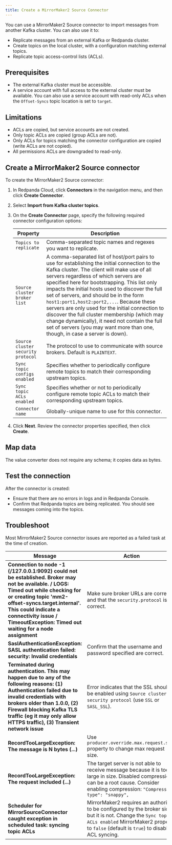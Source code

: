 ```yaml
---
title: Create a MirrorMaker2 Source Connector
---
```


<head>
    <meta name="title" content="Create a MirrorMaker2 Source Connector | Redpanda Docs"/>
    <meta name="description" content="Use the Redpanda Cloud UI to create a MirrorMaker2 Source Connector."/>
    <link rel="canonical" href="https://docs.redpanda.com/docs/deploy/deployment-option/cloud/managed-connectors/create-mmaker-source-connector/" />
</head>

You can use a MirrorMaker2 Source connector to import messages from another Kafka cluster.
You can also use it to:

- Replicate messages from an external Kafka or Redpanda cluster.
- Create topics on the local cluster, with a configuration matching external topics.
- Replicate topic access-control lists (ACLs).

## Prerequisites

- The external Kafka cluster must be accessible.
- A service account with full access to the external cluster must be available.
  You can also use a service account with read-only ACLs when the `Offset-Syncs`
  topic location is set to `target`.

## Limitations

- ACLs are copied, but service accounts are not created.
- Only topic ACLs are copied (group ACLs are not).
- Only ACLs for topics matching the connector configuration are copied (write ACLs are not copied).
- All permissions ACLs are downgraded to read-only.

## Create a MirrorMaker2 Source connector

To create the MirrorMaker2 Source connector:

1. In Redpanda Cloud, click **Connectors** in the navigation menu, and then
   click **Create Connector**.
2. Select **Import from Kafka cluster topics**.
3. On the **Create Connector** page, specify the following required connector
   configuration options:

   | Property                             | Description |
   | ------------------------------------ | ----------- |
   | `Topics to replicate`  | Comma-separated topic names and regexes you want to replicate. |
   | `Source cluster broker list`  | A comma-separated list of host/port pairs to use for establishing the initial connection to the Kafka cluster. The client will make use of all servers regardless of which servers are specified here for bootstrapping. This list only impacts the initial hosts used to discover the full set of servers, and should be in the form `host1:port1,host2:port2,...`. Because these servers are only used for the initial connection to discover the full cluster membership (which may change dynamically), it need not contain the full set of servers (you may want more than one, though, in case a server is down). |
   | `Source cluster security protocol` | The protocol to use to communicate with source brokers. Default is `PLAINTEXT`. |
   | `Sync topic configs enabled` | Specifies whether to periodically configure remote topics to match their corresponding upstream topics. |
   | `Sync topic ACLs enabled` | Specifies whether or not to periodically configure remote topic ACLs to match their corresponding upstream topics. |
   | `Connector name` | Globally-unique name to use for this connector. |
4. Click **Next**. Review the connector properties specified, then click **Create**.

## Map data

The value converter does not require any schema; it copies data as bytes.

## Test the connection

After the connector is created:

- Ensure that there are no errors in logs and in Redpanda Console.
- Confirm that Redpanda topics are being replicated. You should see messages coming into the topics.

## Troubleshoot

Most MirrorMaker2 Source connector issues are reported as a failed task at the
time of creation.

| Message | Action |
|---------|--------|
| **Connection to node -1 (/127.0.0.1:9092) could not be established. Broker may not be available. / LOGS: Timed out while checking for or creating topic 'mm2-offset-syncs.target.internal'. This could indicate a connectivity issue / TimeoutException: Timed out waiting for a node assignment** | Make sure broker URLs are correct and that the `security.protocol` is correct. |
| **SaslAuthenticationException: SASL authentication failed: security: Invalid credentials** | Confirm that the username and password specified are correct. |
| **Terminated during authentication. This may happen due to any of the following reasons: (1) Authentication failed due to invalid credentials with brokers older than 1.0.0, (2) Firewall blocking Kafka TLS traffic (eg it may only allow HTTPS traffic), (3) Transient network issue** | Error indicates that the SSL should be enabled using `Source cluster security protocol` (use `SSL` or `SASL_SSL`). |
| **RecordTooLargeException: The message is N bytes (...)** | Use `producer.override.max.request.size` property to change max request size. |
| **RecordTooLargeException: The request included (...)** | The target server is not able to receive message because it is too large in size. Disabled compression can be a root cause. Consider enabling compression: `"Compression type": "snappy",` |
| **Scheduler for MirrorSourceConnector caught exception in scheduled task: syncing topic ACLs** | MirrorMaker2 requires an authorizer to be configured by the broker side, but it is not. Change the `Sync topic ACLs enabled` MirrorMaker2 property to `false` (default is `true`) to disable ACL syncing. |
